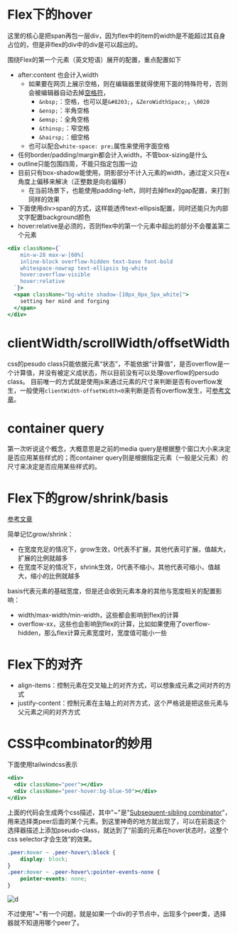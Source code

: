 

<Meta of={View} />

# Flex下的hover

这里的核心是把span再包一层div，因为flex中的item的width是不能超过其自身占位的，但是非flex的div中的div是可以超出的。

围绕Flex的第一个元素（英文短语）展开的配置，重点配置如下
- after:content 也会计入width
  - 如果要在网页上展示空格，则在编辑器里就得使用下面的特殊符号，否则会被编辑器自动去掉[空格符](https://stackoverflow.com/questions/5467605/add-a-space-after-an-element-using-after)，
    - `&nbsp;`：空格，也可以是`&#8203;`，`&ZeroWidthSpace;`，`\0020`
    - `&ensp;`：半角空格
    - `&emsp;`：全角空格
    - `&thinsp;`：窄空格
    - `&hairsp;`：细空格
  - 也可以配合`white-space: pre;`属性来使用字面空格
- 任何border/padding/margin都会计入width，不管box-sizing是什么
- outline只能包围四周，不能只指定包围一边
- 目前只有box-shadow能使用，阴影部分不计入元素的width，通过定义只在x角度上偏移来解决（正整数是向右偏移）
  - 在当前场景下，也能使用padding-left，同时去掉flex的gap配置，来打到同样的效果
- 下面使用div>span的方式，这样能透传text-ellipsis配置，同时还能只为内部文字配置background颜色
- hover:relative是必须的，否则flex中的第一个元素中超出的部分不会覆盖第二个元素

```jsx
<div className={`
    min-w-28 max-w-[60%] 
    inline-block overflow-hidden text-base font-bold 
    whitespace-nowrap text-ellipsis bg-white 
    hover:overflow-visible 
    hover:relative
  `}>
  <span className="bg-white shadow-[10px_0px_5px_white]">
    setting her mind and forging
  </span>
</div>
```

# clientWidth/scrollWidth/offsetWidth

css的pesudo class只能依据元素“状态”，不能依据“计算值”，是否overflow是一个计算值，并没有被定义成状态，所以目前没有可以处理overflow的persudo class。
目前唯一的方式就是使用js来通过元素的尺寸来判断是否有overflow发生，一般使用`clientWidth-offsetWidth<0`来判断是否有overflow发生，可[参考文章](https://stackoverflow.com/questions/21064101/understanding-offsetwidth-clientwidth-scrollwidth-and-height-respectively)。

# container query

第一次听说这个概念，大概意思是之前的media query是根据整个窗口大小来决定是否应用某些样式的；而container query则是根据指定元素（一般是父元素）的尺寸来决定是否应用某些样式的。

# Flex下的grow/shrink/basis

[参考文章](https://css-tricks.com/understanding-flex-grow-flex-shrink-and-flex-basis/)

简单记忆grow/shrink：
- 在宽度充足的情况下，grow生效，0代表不扩展，其他代表可扩展，值越大，扩展的比例就越多
- 在宽度不足的情况下，shrink生效，0代表不缩小，其他代表可缩小，值越大，缩小的比例就越多

basis代表元素的基础宽度，但是还会收到元素本身的其他与宽度相关的配置影响：
- width/max-width/min-width，这些都会影响到flex的计算
- overflow-xx，这些也会影响到flex的计算，比如如果使用了overflow-hidden，那么flex计算元素宽度时，宽度值可能小一些

# Flex下的对齐

- align-items：控制元素在交叉轴上的对齐方式，可以想象成元素之间对齐的方式
- justify-content：控制元素在主轴上的对齐方式，这个严格说是把这些元素与父元素之间的对齐方式

# CSS中combinator的妙用

下面使用tailwindcss表示

```jsx
<div>
  <div className="peer"></div>
  <div className="peer-hover:bg-blue-50"></div>
</div>
```

上面的代码会生成两个css描述，其中"~"是"[Subsequent-sibling combinator](https://developer.mozilla.org/en-US/docs/Web/CSS/Subsequent-sibling_combinator)"，
用来选择类peer后面的某个元素。到这里神奇的地方就出现了，可以在前面这个选择器描述上添加pseudo-class，就达到了“前面的元素在hover状态时，这整个css selector才会生效“的效果。

```css
.peer:hover ~ .peer-hover\:block {
    display: block;
}
.peer:hover ~ .peer-hover\:pointer-events-none {
    pointer-events: none;
}
```

![d](src/stories/Layout/FlexShowAll-1.png)

不过使用"~"有一个问题，就是如果一个div的子节点中，出现多个peer类，选择器就不知道用哪个peer了。

<Canvas of={View.Main} />